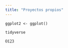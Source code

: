 ```yaml
---
title: "Proyectos propios"
---
```


<code>ggplot2 <- ggplot()</code>

`tidyverse`

<span style='font-family: JetBrains Mono;'>0123</span>
